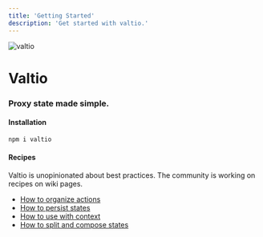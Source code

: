```yaml
---
title: 'Getting Started'
description: 'Get started with valtio.'
---
```



<img src={logo} alt="valtio" />

# Valtio

### Proxy state made simple.

#### Installation

```bash
npm i valtio
```

#### Recipes

Valtio is unopinionated about best practices.
The community is working on recipes on wiki pages.

- [How to organize actions](https://github.com/pmndrs/valtio/wiki/How-to-organize-actions)
- [How to persist states](https://github.com/pmndrs/valtio/wiki/How-to-persist-states)
- [How to use with context](https://github.com/pmndrs/valtio/wiki/How-to-use-with-context)
- [How to split and compose states](https://github.com/pmndrs/valtio/wiki/How-to-split-and-compose-states)
